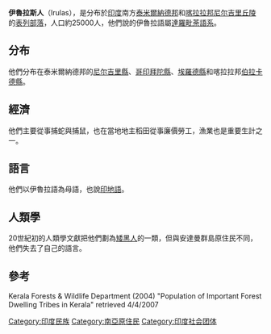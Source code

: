 '''伊魯拉斯人'''（Irulas），是分布於[[印度|印度]]南方[[泰米爾納德邦|泰米爾納德邦]]和[[喀拉拉邦|喀拉拉邦]][[尼尔吉里丘陵|尼尔吉里丘陵]]的[[表列部落|表列部落]]，人口約25000人，他們說的伊魯拉語屬[[達羅毗荼語系|達羅毗荼語系]]。

==分布==
他們分布在泰米爾納德邦的[[尼尔吉里縣|尼尔吉里縣]]、[[哥印拜陀縣|哥印拜陀縣]]、[[埃羅德縣|埃羅德縣]]和喀拉拉邦[[伯拉卡德縣|伯拉卡德縣]]。

==經濟==
他們主要從事捕蛇與捕鼠，也在當地地主稻田從事廉價勞工，漁業也是重要生計之一。

==語言==
他們以伊魯拉語為母語，也說[[印地語|印地語]]。

==人類學==
20世紀初的人類學文獻把他們劃為[[矮黑人|矮黑人]]的一類，但與安達曼群島原住民不同，他們失去了自己的語言。

==參考==
Kerala Forests & Wildlife Department (2004) "Population of Important Forest Dwelling Tribes in Kerala" retrieved 4/4/2007

[[Category:印度民族|Category:印度民族]]
[[Category:南亞原住民|Category:南亞原住民]]
[[Category:印度社会团体|Category:印度社会团体]]